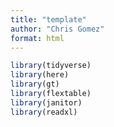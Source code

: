 ```yaml
---
title: "template"
author: "Chris Gomez"
format: html
---
```


```r

library(tidyverse)
library(here)
library(gt)
library(flextable)
library(janitor)
library(readxl)
```

